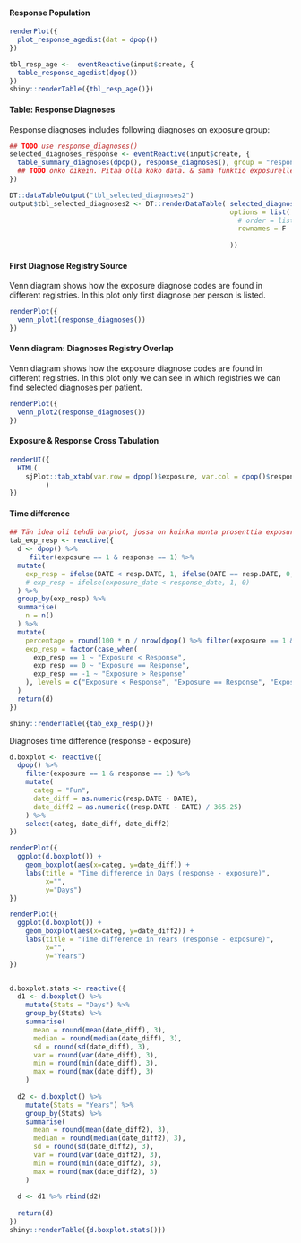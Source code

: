 
#### Response Population 

```r
renderPlot({
  plot_response_agedist(dat = dpop())
})
```


```r
tbl_resp_age <-  eventReactive(input$create, {
  table_response_agedist(dpop())
})
shiny::renderTable({tbl_resp_age()})
```



#### Table: Response Diagnoses

Response diagnoses includes following diagnoses on exposure group:

```r
## TODO use response_diagnoses()
selected_diagnoses_response <- eventReactive(input$create, {
  table_summary_diagnoses(dpop(), response_diagnoses(), group = "response")
  ## TODO onko oikein. Pitaa olla koko data. & sama funktio exposurelle, tee vain yks funktio?
})

DT::dataTableOutput("tbl_selected_diagnoses2")
output$tbl_selected_diagnoses2 <- DT::renderDataTable( selected_diagnoses_response() , 
                                                       options = list(
                                                         # order = list(6, 'desc'),
                                                         rownames = F
                                                         
                                                       ))
```



#### First Diagnose Registry Source

Venn diagram shows how the exposure diagnose codes are found in different registries. In this plot only first diagnose per person is listed.

```r
renderPlot({
  venn_plot1(response_diagnoses())  
})

```


#### Venn diagram: Diagnoses Registry Overlap

Venn diagram shows how the exposure diagnose codes are found in different registries. In this plot only we can see in which registries we can find selected diagnoses per patient.

```r
renderPlot({
  venn_plot2(response_diagnoses())
})

```




#### Exposure & Response Cross Tabulation

```r
renderUI({
  HTML(  
    sjPlot::tab_xtab(var.row = dpop()$exposure, var.col = dpop()$response, title = "Population exposure and response diagnoses", show.row.prc = TRUE)$knitr
         )
})
```



#### Time difference

```r
## Tän idea oli tehdä barplot, jossa on kuinka monta prosenttia exposure ennen responsee
tab_exp_resp <- reactive({
  d <- dpop() %>% 
     filter(exposure == 1 & response == 1) %>% 
  mutate(
    exp_resp = ifelse(DATE < resp.DATE, 1, ifelse(DATE == resp.DATE, 0, -1))
    # exp_resp = ifelse(exposure_date < response_date, 1, 0)
  ) %>% 
  group_by(exp_resp) %>% 
  summarise(
    n = n()
  ) %>% 
  mutate(
    percentage = round(100 * n / nrow(dpop() %>% filter(exposure == 1 & response == 1)), 1),
    exp_resp = factor(case_when(
      exp_resp == 1 ~ "Exposure < Response",
      exp_resp == 0 ~ "Exposure == Response",
      exp_resp == -1 ~ "Exposure > Response"
    ), levels = c("Exposure < Response", "Exposure == Response", "Exposure > Response"))
  )
  return(d)  
})

shiny::renderTable({tab_exp_resp()})
```

Diagnoses time difference (response - exposure)

```r
d.boxplot <- reactive({
  dpop() %>% 
    filter(exposure == 1 & response == 1) %>% 
    mutate(
      categ = "Fun",
      date_diff = as.numeric(resp.DATE - DATE),
      date_diff2 = as.numeric((resp.DATE - DATE) / 365.25)
    ) %>% 
    select(categ, date_diff, date_diff2)
})

renderPlot({
  ggplot(d.boxplot()) +
    geom_boxplot(aes(x=categ, y=date_diff)) +
    labs(title = "Time difference in Days (response - exposure)",
         x="",
         y="Days")
})

renderPlot({
  ggplot(d.boxplot()) +
    geom_boxplot(aes(x=categ, y=date_diff2)) +
    labs(title = "Time difference in Years (response - exposure)",
         x="",
         y="Years")
})


d.boxplot.stats <- reactive({
  d1 <- d.boxplot() %>% 
    mutate(Stats = "Days") %>% 
    group_by(Stats) %>% 
    summarise(
      mean = round(mean(date_diff), 3),
      median = round(median(date_diff), 3),
      sd = round(sd(date_diff), 3),
      var = round(var(date_diff), 3),
      min = round(min(date_diff), 3),
      max = round(max(date_diff), 3)
    )
  
  d2 <- d.boxplot() %>% 
    mutate(Stats = "Years") %>% 
    group_by(Stats) %>% 
    summarise(
      mean = round(mean(date_diff2), 3),
      median = round(median(date_diff2), 3),
      sd = round(sd(date_diff2), 3),
      var = round(var(date_diff2), 3),
      min = round(min(date_diff2), 3),
      max = round(max(date_diff2), 3)
    )
  
  d <- d1 %>% rbind(d2)
  
  return(d)
})
shiny::renderTable({d.boxplot.stats()})
```

